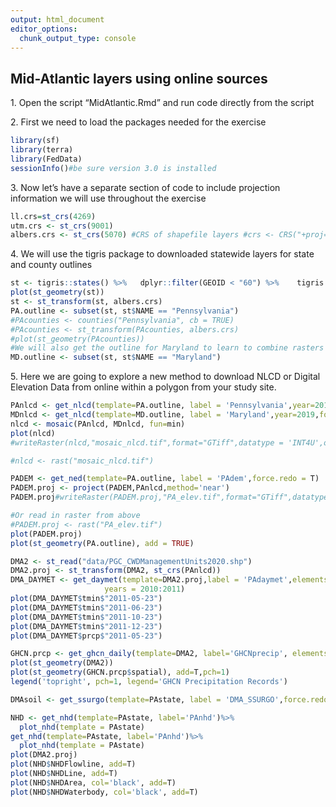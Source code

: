 ```yaml
---
output: html_document
editor_options: 
  chunk_output_type: console
---
```


## Mid-Atlantic layers using online sources

1\. Open the script "MidAtlantic.Rmd" and run code directly from the script

2\. First we need to load the packages needed for the exercise

```r
library(sf)
library(terra)
library(FedData)
sessionInfo()#be sure version 3.0 is installed
```

3\. Now let's have a separate section of code to include projection information we will use throughout the exercise

```r
ll.crs=st_crs(4269)
utm.crs <- st_crs(9001) 
albers.crs <- st_crs(5070) #CRS of shapefile layers #crs <- CRS("+proj=aea +lat_1=29.5 +lat_2=45.5 +lat_0=23 +lon_0=-96 +x_0=0  #  +y_0=0 +datum=NAD83 +units=m +no_defs +ellps=GRS80 +towgs84=0,0,0") #CRS of raster layers #crs2 <- CRS("+proj=aea +lat_1=29.5 +lat_2=45.5 +lat_0=23 +lon_0=-96 +x_0=0 +y_0=0  #  +ellps=GRS80 +towgs84=0,0,0,0,0,0,0 +units=m +no_defs") 
```

4\. We will use the tigris package to downloaded statewide layers for state and county outlines

```r
st <- tigris::states() %>%   dplyr::filter(GEOID < "60") %>%    tigris::shift_geometry() #GEOID's above 60 are territories and islands, etc. So I'm removing them for scaling 
plot(st_geometry(st)) 
st <- st_transform(st, albers.crs) 
PA.outline <- subset(st, st$NAME == "Pennsylvania")  
#PAcounties <- counties("Pennsylvania", cb = TRUE) 
#PAcounties <- st_transform(PAcounties, albers.crs)
#plot(st_geometry(PAcounties))
#We will also get the outline for Maryland to learn to combine rasters
MD.outline <- subset(st, st$NAME == "Maryland")
```

5\. Here we are going to explore a new method to download NLCD or Digital Elevation Data from online within a polygon from your study site.

```r
PAnlcd <- get_nlcd(template=PA.outline, label = 'Pennsylvania',year=2019,force.redo = T)
MDnlcd <- get_nlcd(template=MD.outline, label = 'Maryland',year=2019,force.redo = T)
nlcd <- mosaic(PAnlcd, MDnlcd, fun=min)
plot(nlcd)
#writeRaster(nlcd,"mosaic_nlcd.tif",format="GTiff",datatype = 'INT4U',overwrite=T)

#nlcd <- rast("mosaic_nlcd.tif")

PADEM <- get_ned(template=PA.outline, label = 'PAdem',force.redo = T)
PADEM.proj <- project(PADEM,PAnlcd,method='near')
PADEM.proj#writeRaster(PADEM.proj,"PA_elev.tif",format="GTiff",datatype = 'INT4U',overwrite=T)

#Or read in raster from above
#PADEM.proj <- rast("PA_elev.tif")
plot(PADEM.proj)
plot(st_geometry(PA.outline), add = TRUE)
```

```r
DMA2 <- st_read("data/PGC_CWDManagementUnits2020.shp")
DMA2.proj <- st_transform(DMA2, st_crs(PAnlcd))
DMA_DAYMET <- get_daymet(template=DMA2.proj,label = 'PAdaymet',elements = c('prcp','tmin','tmax'),
                     years = 2010:2011)
plot(DMA_DAYMET$tmin$"2011-05-23")
plot(DMA_DAYMET$tmin$"2011-06-23")
plot(DMA_DAYMET$tmin$"2011-10-23")
plot(DMA_DAYMET$tmin$"2011-12-23")
plot(DMA_DAYMET$prcp$"2011-05-23")

GHCN.prcp <- get_ghcn_daily(template=DMA2, label='GHCNprecip', elements=c('prcp'))
plot(st_geometry(DMA2))
plot(st_geometry(GHCN.prcp$spatial), add=T,pch=1)
legend('topright', pch=1, legend='GHCN Precipitation Records')
```

```r
DMAsoil <- get_ssurgo(template=PAstate, label = 'DMA_SSURGO',force.redo = T) 


```

```r
NHD <- get_nhd(template=PAstate, label='PAnhd')%>%
  plot_nhd(template = PAstate)
get_nhd(template=PAstate, label='PAnhd')%>%
  plot_nhd(template = PAstate)
plot(DMA2.proj)
plot(NHD$NHDFlowline, add=T)
plot(NHD$NHDLine, add=T)
plot(NHD$NHDArea, col='black', add=T)
plot(NHD$NHDWaterbody, col='black', add=T)
```
